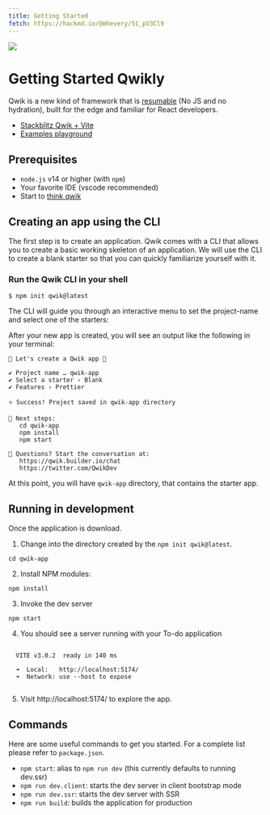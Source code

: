 ```yaml
---
title: Getting Started
fetch: https://hackmd.io/@mhevery/S1_pV3Cl9
---
```


<img class="mb-5" src='/banner.svg'/>

# Getting Started Qwikly

Qwik is a new kind of framework that is [resumable](../concepts/resumable/index.mdx) (No JS and no hydration), built for the edge and familiar for React developers.

- [Stackblitz Qwik + Vite](https://stackblitz.com/edit/qwik-vite-todoapp?file=index.html)
- [Examples playground](/examples/reactivity/counter)


## Prerequisites

- `node.js` v14 or higher (with `npm`)
- Your favorite IDE (vscode recommended)
- Start to [think qwik](../think-qwik/index.mdx)

## Creating an app using the CLI

The first step is to create an application. Qwik comes with a CLI that allows you to create a basic working skeleton of an application. We will use the CLI to create a blank starter so that you can quickly familiarize yourself with it.

### Run the Qwik CLI in your shell

```shell
$ npm init qwik@latest
```

The CLI will guide you through an interactive menu to set the project-name and select one of the starters:

<script id="asciicast-7Ielp9cJZfy0MglQvOxBLgUqF" src="https://asciinema.org/a/7Ielp9cJZfy0MglQvOxBLgUqF.js" async></script>

After your new app is created, you will see an output like the following in your terminal:

```shell
💫 Let's create a Qwik app 💫

✔ Project name … qwik-app
✔ Select a starter › Blank
✔ Features › Prettier

⭐️ Success! Project saved in qwik-app directory

🤖 Next steps:
   cd qwik-app
   npm install
   npm start

💬 Questions? Start the conversation at:
   https://qwik.builder.io/chat
   https://twitter.com/QwikDev
```

At this point, you will have `qwik-app` directory, that contains the starter app.

## Running in development

Once the application is download.

1. Change into the directory created by the `npm init qwik@latest`.

```shell
cd qwik-app
```

2. Install NPM modules:

```shell
npm install
```

3. Invoke the dev server

```shell
npm start
```

4. You should see a server running with your To-do application

```shell

  VITE v3.0.2  ready in 140 ms

  ➜  Local:   http://localhost:5174/
  ➜  Network: use --host to expose


```

5. Visit http://localhost:5174/ to explore the app.

## Commands

Here are some useful commands to get you started. For a complete list please refer to `package.json`.

- `npm start`: alias to `npm run dev` (this currently defaults to running dev.ssr)
- `npm run dev.client`: starts the dev server in client bootstrap mode
- `npm run dev.ssr`: starts the dev server with SSR
- `npm run build`: builds the application for production

